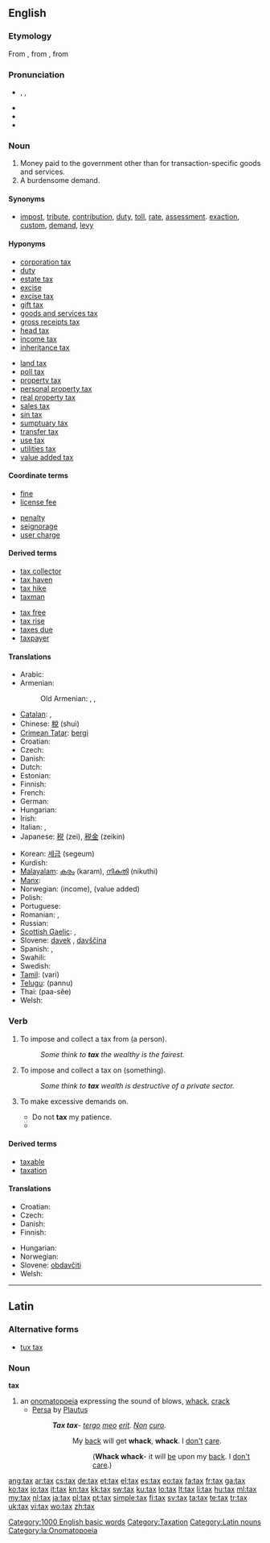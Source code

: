 {{wikipedia}}
==English==

===Etymology===
From {{etyl|enm|en}}, from {{etyl|xno|en}} {{term|taxer||lang=xno|to impose a tax}}, from {{etyl|la|en}} {{term|taxo|taxare|lang=la|to handle", "censure", "appraise", "compute}}

===Pronunciation===
* {{enPR|tăks}}, {{IPA|/tæks/}}, {{SAMPA|/t{ks/}}
* {{audio|en-us-tax.ogg|Audio (US)}}
* {{homophones|tacks}}
* {{rhymes|æks}}

===Noun===
{{en-noun|es|-}}

# Money paid to the government other than for transaction-specific goods and services.
# A burdensome demand.

====Synonyms====
* {{sense|money paid to government}} [[impost]], [[tribute]], [[contribution]], [[duty]], [[toll]], [[rate]], [[assessment]]. [[exaction]], [[custom]], [[demand]], [[levy]]

====Hyponyms====
{{rel-top|types of taxes}}
* [[corporation tax]]
* [[duty]]
* [[estate tax]]
* [[excise]]
* [[excise tax]]
* [[gift tax]]
* [[goods and services tax]]
* [[gross receipts tax]]
* [[head tax]]
* [[income tax]]
* [[inheritance tax]]
{{rel-mid}}
* [[land tax]]
* [[poll tax]]
* [[property tax]]
* [[personal property tax]]
* [[real property tax]]
* [[sales tax]]
* [[sin tax]]
* [[sumptuary tax]]
* [[transfer tax]]
* [[use tax]]
* [[utilities tax]]
* [[value added tax]]
{{rel-bottom}}

====Coordinate terms====
{{rel-top|other government revenues}}
* [[fine]]
* [[license fee]]
{{rel-mid}}
* [[penalty]]
* [[seignorage]]
* [[user charge]]
{{rel-bottom}}

====Derived terms====
{{rel-top|terms derived from ''tax (noun)''}}
* [[tax collector]]
* [[tax haven]]
* [[tax hike]]
* [[taxman]]
{{rel-mid}}
* [[tax free]]
* [[tax rise]]
* [[taxes due]]
* [[taxpayer]]
{{rel-bottom}}

====Translations====
{{trans-top|money paid to government}}
* Arabic: {{Arab|[[ضريبة]]}} {{unicode|(ɖarí:ba)}} {{f}}
* Armenian: {{t-|hy|հարկ|tr=hark}}
*: Old Armenian: {{tø|xcl|հարկ|tr=hark|sc=Armn|xs=Old Armenian}}, {{tø|xcl|տուրք|tr=turkʿ|sc=Armn|xs=Old Armenian}}, {{tø|xcl|բաժ|tr=baž|sc=Armn|xs=Old Armenian}}
* [[Catalan]]: {{t|ca|impost|m}}, {{t|ca|taxa|f}}
* Chinese: [[稅]] (shuì)
* [[Crimean Tatar]]: [[bergi]]
* Croatian: {{t+|hr|porez|m|alt=pòrez}}
* Czech: {{t+|cs|daň|f}}
* Danish: {{t-|da|skat}}
* Dutch: {{t+|nl|belasting}}
* Estonian: {{t-|et|maks}}<!-- riigimaks, maksud? -->
* Finnish: {{t+|fi|vero}}
* French: {{t+|fr|impôt|m}}
* German: {{t+|de|Steuer|f}}
* Hungarian: {{t+|hu|adó}}
* Irish: {{t|ga|cáin|f}}
* Italian: {{t+|it|tassa|f}}, {{t+|it|imposta|f}}
* Japanese: [[税]] (zei), [[税金]] (zeikin)
{{trans-mid}}
* Korean: [[세금]] (segeum)
* Kurdish: {{t|ku|باج|tr=bac|sc=ku-Arab}}
* [[Malayalam]]: [[കരം]] (karam), [[നികുതി]] (nikuthi)
* [[Manx]]: {{t|gv|keesh|f}}
* Norwegian: {{t-|no|skatt|m}} (income), {{t-|no|avgift|m}} (value added)
* Polish: {{t+|pl|podatek|m}}
* Portuguese: {{t+|pt|imposto|m}}
* Romanian: {{t-|ro|taxă|f}}, {{t+|ro|impozit|n}}
* Russian: {{t+|ru|налог|m|tr=nalóg}}
* [[Scottish Gaelic]]: {{t-|gd|càin|f|xs=Scottish Gaelic}}, {{t-|gd|cìs|f|xs=Scottish Gaelic}}
* Slovene: [[davek]] {{m}}, [[davščina]] {{f}}
* Spanish: {{t+|es|impuesto|m}}, {{t+|es|tasa|f}}
* Swahili: {{t+|sw|ushuru|xs=Swahili}}
* Swedish: {{t+|sv|skatt}}
* [[Tamil]]: {{t|ta|வரி|xs=Tamil}} (vari)
* [[Telugu]]: {{t|te|పన్ను}} (pannu)
* Thai: {{Thai|[[ภาษี]]}} (paa-sĕe)
* Welsh: {{t|cy|treth|f|xs=Welsh}}
{{trans-bottom}}

===Verb===
{{en-verb|tax|es}}

# {{transitive}} To impose and collect a tax from (a person).
#: ''Some think to '''tax''' the wealthy is the fairest.''
# {{transitive}} To impose and collect a tax on (something).
#: ''Some think to '''tax''' wealth is destructive of a private sector.''
# {{transitive}} To make excessive demands on.
#* Do not '''tax''' my patience.
#* {{quote-news|2007|January 16|IBM|IBM - Reinventing the invention system - United States|IDEAS from IBM|url=http://www.ibm.com/ibm/ideasfromibm/us/patents/011607/images/IFI_01162007.pdf|passage=But patent applications are increasingly accompanied by volumes and volumes of data on DVD, which '''taxes''' the resources of the patent office.}}

====Derived terms====
* [[taxable]]
* [[taxation]]

====Translations====
{{trans-top|to impose and collect a tax}}
* Croatian: {{t|hr|oporezivati|alt=oporezívati}}
* Czech: {{t-|cs|danit}}
* Danish: {{t-|da|beskatte}}
* Finnish: {{t-|fi|verottaa}}
{{trans-mid}}
* Hungarian: {{t|hu|megadóztat}}
* Norwegian: {{t|no|skattelegge}}
* Slovene: [[obdavčiti]]
* Welsh: {{t|cy|trethi|xs=Welsh}}
{{trans-bottom}}

[[Category:1000 English basic words]]
[[Category:Taxation]]

----

==Latin==

===Alternative forms===
* [[tux tax]]

===Noun===
'''tax''' {{m}}

# an [[onomatopoeia]] expressing the sound of blows, [[whack]], [[crack]]
#* [[w:Persa (play)|Persa]] by [[w:Plautus|Plautus]]
#*: '''''Tax tax'''- [[tergum|tergo]] [[meus#Latin|meo]] [[sum#Latin|erit]]. [[non#Latin|Non]] [[curo]].''
#*:: My [[back]] will get '''whack''', '''whack'''. I [[don't]] [[care]].
#*::: ('''Whack whack'''- it will [[be]] upon my [[back]]. I [[don't]] [[care]].)

[[Category:Latin nouns]]
[[Category:la:Onomatopoeia]]

[[ang:tax]]
[[ar:tax]]
[[cs:tax]]
[[de:tax]]
[[et:tax]]
[[el:tax]]
[[es:tax]]
[[eo:tax]]
[[fa:tax]]
[[fr:tax]]
[[ga:tax]]
[[ko:tax]]
[[io:tax]]
[[it:tax]]
[[kn:tax]]
[[kk:tax]]
[[sw:tax]]
[[ku:tax]]
[[lo:tax]]
[[lt:tax]]
[[li:tax]]
[[hu:tax]]
[[ml:tax]]
[[my:tax]]
[[nl:tax]]
[[ja:tax]]
[[pl:tax]]
[[pt:tax]]
[[simple:tax]]
[[fi:tax]]
[[sv:tax]]
[[ta:tax]]
[[te:tax]]
[[tr:tax]]
[[uk:tax]]
[[vi:tax]]
[[wo:tax]]
[[zh:tax]]